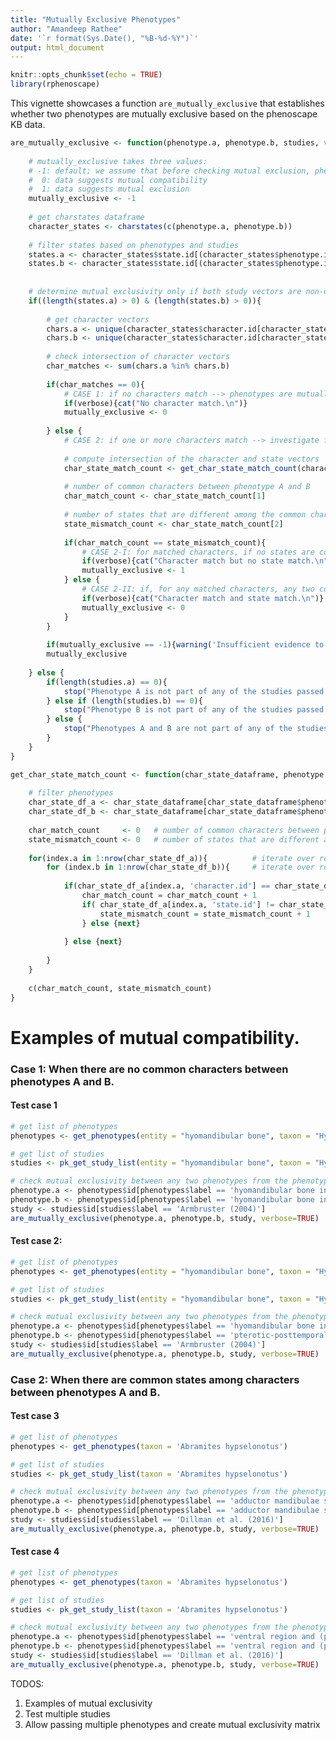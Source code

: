 ```yaml
---
title: "Mutually Exclusive Phenotypes"
author: "Amandeep Rathee"
date: '`r format(Sys.Date(), "%B-%d-%Y")`'
output: html_document
---
```


```r
knitr::opts_chunk$set(echo = TRUE)
library(rphenoscape)
```


This vignette showcases a function `are_mutually_exclusive` that establishes whether two phenotypes are mutually exclusive based on the phenoscape KB data.

```r

are_mutually_exclusive <- function(phenotype.a, phenotype.b, studies, verbose=FALSE){
    
    # mutually_exclusive takes three values:
    # -1: default; we assume that before checking mutual exclusion, phenotypes are neither mutually exclusive nor mutually compatible
    #  0: data suggests mutual compatibility
    #  1: data suggests mutual exclusion
    mutually_exclusive <- -1
    
    # get charstates dataframe
    character_states <- charstates(c(phenotype.a, phenotype.b))
    
    # filter states based on phenotypes and studies
    states.a <- character_states$state.id[(character_states$phenotype.id == phenotype.a) & (character_states$study.id %in% studies)]
    states.b <- character_states$state.id[(character_states$phenotype.id == phenotype.b) & (character_states$study.id %in% studies)]
    
    
    # determine mutual exclusivity only if both study vectors are non-empty
    if((length(states.a) > 0) & (length(states.b) > 0)){ 
        
        # get character vectors
        chars.a <- unique(character_states$character.id[character_states$phenotype.id == phenotype.a])
        chars.b <- unique(character_states$character.id[character_states$phenotype.id == phenotype.b])
        
        # check intersection of character vectors
        char_matches <- sum(chars.a %in% chars.b)
        
        if(char_matches == 0){ 
            # CASE 1: if no characters match --> phenotypes are mutually compatible
            if(verbose){cat("No character match.\n")}
            mutually_exclusive <- 0
            
        } else { 
            # CASE 2: if one or more characters match --> investigate further
            
            # compute intersection of the character and state vectors
            char_state_match_count <- get_char_state_match_count(character_states, phenotype.a, phenotype.a)
            
            # number of common characters between phenotype A and B
            char_match_count <- char_state_match_count[1]
            
            # number of states that are different among the common characters between phenotype and B
            state_mismatch_count <- char_state_match_count[2] 
            
            if(char_match_count == state_mismatch_count){
                # CASE 2-I: for matched characters, if no states are common among the matched characters --> phenotypes are mutually exclusive
                if(verbose){cat("Character match but no state match.\n")}
                mutually_exclusive <- 1
            } else {
                # CASE 2-II: if, for any matched characters, any two corresponding states match --> phenotypes are mutually compatible
                if(verbose){cat("Character match and state match.\n")}
                mutually_exclusive <- 0
            }
        }
        
        if(mutually_exclusive == -1){warning('Insufficient evidence to determine mutual exclusivity.')}  
        mutually_exclusive
        
    } else {
        if(length(studies.a) == 0){
            stop("Phenotype A is not part of any of the studies passed. Both phenotypes are required to be part of at least one study.")
        } else if (length(studies.b) == 0){
            stop("Phenotype B is not part of any of the studies passed. Both phenotypes are required to be part of at least one study.")
        } else {
            stop("Phenotypes A and B are not part of any of the studies passed. Both phenotypes are required to be part of at least one study.")
        }
    }
}

get_char_state_match_count <- function(char_state_dataframe, phenotype.a, phenotype.b){
    
    # filter phenotypes
    char_state_df_a <- char_state_dataframe[char_state_dataframe$phenotype.id == phenotype.a, ]
    char_state_df_b <- char_state_dataframe[char_state_dataframe$phenotype.id == phenotype.b, ]
    
    char_match_count     <- 0   # number of common characters between phenotype A and B.
    state_mismatch_count <- 0   # number of states that are different among the common characters between phenotype and B.
    
    for(index.a in 1:nrow(char_state_df_a)){          # iterate over rows of dataframe that contains phenotype A
        for (index.b in 1:nrow(char_state_df_b)){     # iterate over rows of dataframe that contains phenotype B
            
            if(char_state_df_a[index.a, 'character.id'] == char_state_df_b[index.b, 'character.id']){
                char_match_count = char_match_count + 1
                if( char_state_df_a[index.a, 'state.id'] != char_state_df_b[index.b, 'state.id'] ){
                    state_mismatch_count = state_mismatch_count + 1
                } else {next}
                
            } else {next}
            
        }
    }
    
    c(char_match_count, state_mismatch_count)
}

```

# Examples of mutual compatibility.

### Case 1: When there are no common characters between phenotypes A and B.

#### Test case 1

```r
# get list of phenotypes
phenotypes <- get_phenotypes(entity = "hyomandibular bone", taxon = "Hypancistrus")

# get list of studies
studies <- pk_get_study_list(entity = "hyomandibular bone", taxon = "Hypancistrus")

# check mutual exclusivity between any two phenotypes from the phenotype list
phenotype.a <- phenotypes$id[phenotypes$label == 'hyomandibular bone in contact with prootic bone']
phenotype.b <- phenotypes$id[phenotypes$label == 'hyomandibular bone in contact with quadrate bone']
study <- studies$id[studies$label == 'Armbruster (2004)']
are_mutually_exclusive(phenotype.a, phenotype.b, study, verbose=TRUE)
```



#### Test case 2: 

```r
# get list of phenotypes
phenotypes <- get_phenotypes(entity = "hyomandibular bone", taxon = "Hypancistrus")

# get list of studies
studies <- pk_get_study_list(entity = "hyomandibular bone", taxon = "Hypancistrus")

# check mutual exclusivity between any two phenotypes from the phenotype list
phenotype.a <- phenotypes$id[phenotypes$label == 'hyomandibular bone in contact with prootic bone']
phenotype.b <- phenotypes$id[phenotypes$label == 'pterotic-posttemporal-supracleithrum in contact with hyomandibular bone']
study <- studies$id[studies$label == 'Armbruster (2004)']
are_mutually_exclusive(phenotype.a, phenotype.b, study, verbose=TRUE)

```

### Case 2: When there are common states among characters between phenotypes A and B.

#### Test case 3

```r
# get list of phenotypes
phenotypes <- get_phenotypes(taxon = 'Abramites hypselonotus')

# get list of studies
studies <- pk_get_study_list(taxon = 'Abramites hypselonotus')

# check mutual exclusivity between any two phenotypes from the phenotype list
phenotype.a <- phenotypes$id[phenotypes$label == 'adductor mandibulae structure preopercle horizontal limb']
phenotype.b <- phenotypes$id[phenotypes$label == 'adductor mandibulae structure preopercle horizontal limb']
study <- studies$id[studies$label == 'Dillman et al. (2016)']
are_mutually_exclusive(phenotype.a, phenotype.b, study, verbose=TRUE)

```

#### Test case 4

```r
# get list of phenotypes
phenotypes <- get_phenotypes(taxon = 'Abramites hypselonotus')

# get list of studies
studies <- pk_get_study_list(taxon = 'Abramites hypselonotus')

# check mutual exclusivity between any two phenotypes from the phenotype list
phenotype.a <- phenotypes$id[phenotypes$label == 'ventral region and (part_of some symplectic) decreased width']
phenotype.b <- phenotypes$id[phenotypes$label == 'ventral region and (part_of some symplectic) laminar']
study <- studies$id[studies$label == 'Dillman et al. (2016)']
are_mutually_exclusive(phenotype.a, phenotype.b, study, verbose=TRUE)
```

TODOS:

1. Examples of mutual exclusivity
2. Test multiple studies
3. Allow passing multiple phenotypes and create mutual exclusivity matrix
